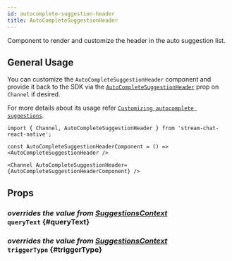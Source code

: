 ```yaml
---
id: autocomplete-suggestion-header
title: AutoCompleteSuggestionHeader
---
```



Component to render and customize the header in the auto suggestion list.

## General Usage

You can customize the `AutoCompleteSuggestionHeader` component and provide it back to the SDK via the [`AutoCompleteSuggestionHeader`](../../core-components/channel.mdx#AutoCompleteSuggestionHeader) prop on `Channel` if desired.

For more details about its usage refer [`Customizing autocomplete suggestions`](../../guides/auto_complete_suggestion_list_customizations.mdx).

```tsx
import { Channel, AutoCompleteSuggestionHeader } from 'stream-chat-react-native';

const AutoCompleteSuggestionHeaderComponent = () => <AutoCompleteSuggestionHeader />

<Channel AutoCompleteSuggestionHeader={AutoCompleteSuggestionHeaderComponent} />
```

## Props

### <div class="label description">_overrides the value from [SuggestionsContext](../../contexts/suggestions_context.mdx#querytext)_</div> `queryText` {#queryText}

<QueryText />

### <div class="label description">_overrides the value from [SuggestionsContext](../../../contexts/suggestions_context.mdx#triggertype)_</div> `triggerType` {#triggerType}

<TriggerType />
